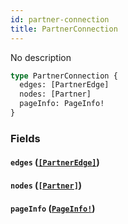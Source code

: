 ```yaml
---
id: partner-connection
title: PartnerConnection
---
```


No description

```graphql
type PartnerConnection {
  edges: [PartnerEdge]
  nodes: [Partner]
  pageInfo: PageInfo!
}
```

### Fields

#### `edges` ([`[PartnerEdge]`](/developers/shared-apis/adminidentity-api/reference/objects/partner-edge))

#### `nodes` ([`[Partner]`](/developers/shared-apis/adminidentity-api/reference/objects/partner))

#### `pageInfo` ([`PageInfo!`](/developers/shared-apis/adminidentity-api/reference/objects/page-info))

